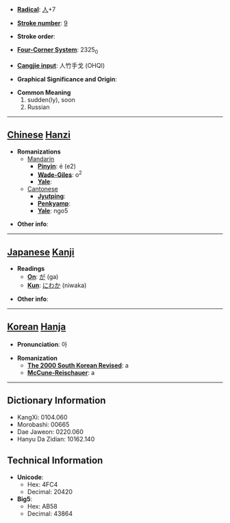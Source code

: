 * '''[[Wiktionary:Chinese radical index| Radical]]''': [[Wiktionary:Chinese radical index 人|人]]+7

* '''[[Wiktionary:Chinese total strokes index|Stroke number]]''': [[Wiktionary:Chinese total strokes index 9|9]]

* '''Stroke order''': 

* '''[[Wiktionary:Chinese four corner index|Four-Corner System]]''': 2325<sub>0</sub>

* '''[[Wiktionary:Chinese Cangjie index|Cangjie input]]''': 人竹手戈 (OHQI)

* '''Graphical Significance and Origin''': 

* '''Common Meaning'''
*#sudden(ly), soon
*# Russian


----

== [[Chinese]] [[Hanzi]] ==

* '''Romanizations'''
** [[Mandarin]]
*** '''[[Pinyin]]''': é (e2)
*** '''[[Wade-Giles]]''': o<sup>2</sup>
*** '''[[Yale]]''': 
**[[Cantonese]]
***'''[[Jyutping]]''':
***'''[[Penkyamp]]''': 
***'''[[Yale]]''': ngo5

* '''Other info''': 

----

== [[Japanese]] [[Kanji]] ==

* '''Readings'''
** '''[[On]]''': [[が]] (ga)
** '''[[Kun]]''': [[にわか]] (niwaka)

* '''Other info''':  

----

== [[Korean]] [[Hanja]] ==

* '''Pronunciation''': 아

* '''Romanization'''
** '''[[The 2000 South Korean Revised Romanization|The 2000 South Korean Revised]]''': a
** '''[[McCune-Reischauer]]''': a

----

== Dictionary Information ==

* KangXi: 0104.060
* Morobashi: 00665
* Dae Jaweon: 0220.060
* Hanyu Da Zidian: 10162.140

== Technical Information ==

* '''Unicode''':
** Hex: 4FC4
** Decimal: 20420
* '''Big5''':
** Hex: AB58
** Decimal: 43864